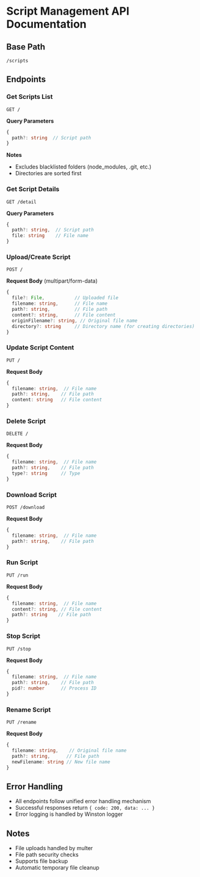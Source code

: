 # Script Management API Documentation

## Base Path
`/scripts`

## Endpoints

### Get Scripts List
```http
GET /
```

**Query Parameters**
```typescript
{
  path?: string  // Script path
}
```

**Notes**
- Excludes blacklisted folders (node_modules, .git, etc.)
- Directories are sorted first

### Get Script Details
```http
GET /detail
```

**Query Parameters**
```typescript
{
  path?: string,  // Script path
  file: string    // File name
}
```

### Upload/Create Script
```http
POST /
```

**Request Body** (multipart/form-data)
```typescript
{
  file?: File,           // Uploaded file
  filename: string,      // File name
  path?: string,         // File path
  content?: string,      // File content
  originFilename?: string, // Original file name
  directory?: string     // Directory name (for creating directories)
}
```

### Update Script Content
```http
PUT /
```

**Request Body**
```typescript
{
  filename: string,  // File name
  path?: string,    // File path
  content: string   // File content
}
```

### Delete Script
```http
DELETE /
```

**Request Body**
```typescript
{
  filename: string,  // File name
  path?: string,    // File path
  type?: string     // Type
}
```

### Download Script
```http
POST /download
```

**Request Body**
```typescript
{
  filename: string,  // File name
  path?: string,    // File path
}
```

### Run Script
```http
PUT /run
```

**Request Body**
```typescript
{
  filename: string,  // File name
  content?: string, // File content
  path?: string    // File path
}
```

### Stop Script
```http
PUT /stop
```

**Request Body**
```typescript
{
  filename: string,  // File name
  path?: string,    // File path
  pid?: number      // Process ID
}
```

### Rename Script
```http
PUT /rename
```

**Request Body**
```typescript
{
  filename: string,    // Original file name
  path?: string,      // File path
  newFilename: string // New file name
}
```

## Error Handling
- All endpoints follow unified error handling mechanism
- Successful responses return `{ code: 200, data: ... }`
- Error logging is handled by Winston logger

## Notes
- File uploads handled by multer
- File path security checks
- Supports file backup
- Automatic temporary file cleanup